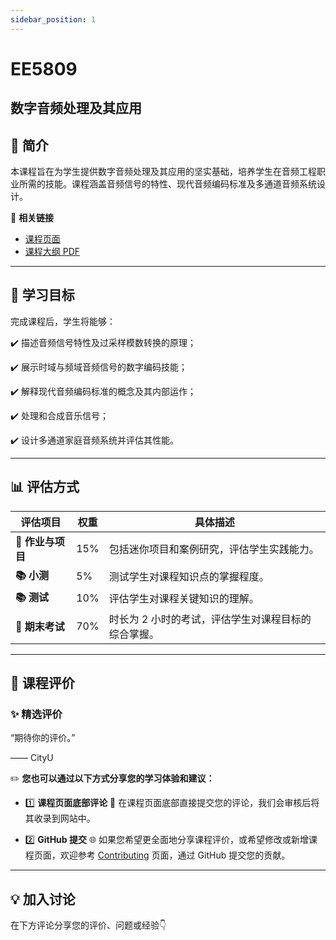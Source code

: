 ```yaml
---
sidebar_position: 1
---
```


# EE5809
## 数字音频处理及其应用

## **📘 简介**
本课程旨在为学生提供数字音频处理及其应用的坚实基础，培养学生在音频工程职业所需的技能。课程涵盖音频信号的特性、现代音频编码标准及多通道音频系统设计。

🔗 **相关链接**
- [课程页面](https://www.cityu.edu.hk/catalogue/pg/202425/course/EE5809.htm)
- [课程大纲 PDF](https://www.cityu.edu.hk/catalogue/pg/202425/course/EE5809.pdf)

---

## **🎯 学习目标**

完成课程后，学生将能够：

✔️ 描述音频信号特性及过采样模数转换的原理；

✔️ 展示时域与频域音频信号的数字编码技能；

✔️ 解释现代音频编码标准的概念及其内部运作；

✔️ 处理和合成音乐信号；

✔️ 设计多通道家庭音频系统并评估其性能。

---

## **📊 评估方式**

| **评估项目**          | **权重** | **具体描述**                                                                                       |
|----------------------|---------|---------------------------------------------------------------------------------------------------|
| **📝 作业与项目**      | 15%     | 包括迷你项目和案例研究，评估学生实践能力。                                                         |
| **📚 小测**           | 5%      | 测试学生对课程知识点的掌握程度。                                                                  |
| **📚 测试**           | 10%     | 评估学生对课程关键知识的理解。                                                                    |
| **📖 期末考试**       | 70%     | 时长为 2 小时的考试，评估学生对课程目标的综合掌握。                                                |

---

## **💬 课程评价**

### ✨ **精选评价**
<div className={commentStyles.commentBox}>
    <p className={commentStyles.commentText}>
        “期待你的评价。”
    </p>
    <p className={commentStyles.commentAuthor}>—— CityU</p>
</div>

✏️ **您也可以通过以下方式分享您的学习体验和建议：**

- 1️⃣ **课程页面底部评论**
💬 在课程页面底部直接提交您的评论，我们会审核后将其收录到网站中。

- 2️⃣ **GitHub 提交**
🌐 如果您希望更全面地分享课程评价，或希望修改或新增课程页面，欢迎参考 [Contributing](https://penjc.github.io/cityU-navigator/contributing) 页面，通过 GitHub 提交您的贡献。

---

## **💡 加入讨论**

在下方评论分享您的评价、问题或经验👇
<Utterances />
